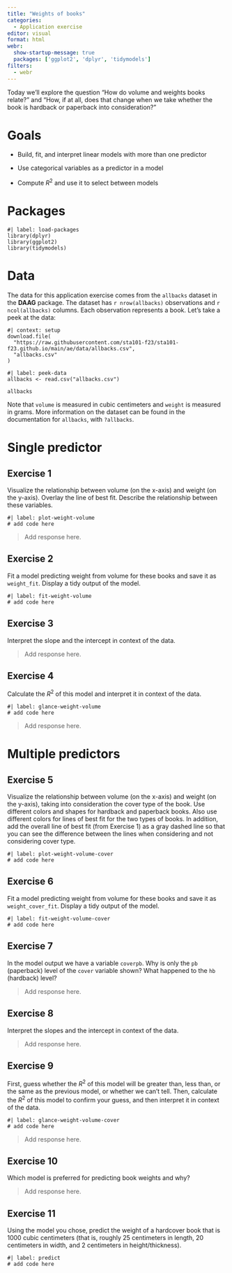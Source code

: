 ```yaml
---
title: "Weights of books"
categories: 
  - Application exercise
editor: visual
format: html
webr: 
  show-startup-message: true
  packages: ['ggplot2', 'dplyr', 'tidymodels']
filters:
  - webr
---
```


Today we'll explore the question "How do volume and weights books relate?" and "How, if at all, does that change when we take whether the book is hardback or paperback into consideration?"

# Goals

-   Build, fit, and interpret linear models with more than one predictor

-   Use categorical variables as a predictor in a model

-   Compute $R^2$ and use it to select between models

# Packages

```webr-r
#| label: load-packages
library(dplyr)
library(ggplot2)
library(tidymodels)
```

# Data

The data for this application exercise comes from the `allbacks` dataset in the **DAAG** package. The dataset has `r nrow(allbacks)` observations and `r ncol(allbacks)` columns. Each observation represents a book. Let's take a peek at the data:

```webr-r
#| context: setup
download.file(
  "https://raw.githubusercontent.com/sta101-f23/sta101-f23.github.io/main/ae/data/allbacks.csv",
  "allbacks.csv"
)
```

```webr-r
#| label: peek-data
allbacks <- read.csv("allbacks.csv")

allbacks
```

Note that `volume` is measured in cubic centimeters and `weight` is measured in grams. More information on the dataset can be found in the documentation for `allbacks`, with `?allbacks`.

# Single predictor

## Exercise 1

Visualize the relationship between volume (on the x-axis) and weight (on the y-axis). Overlay the line of best fit. Describe the relationship between these variables.

```webr-r
#| label: plot-weight-volume
# add code here
```

> Add response here.

## Exercise 2

Fit a model predicting weight from volume for these books and save it as `weight_fit`. Display a tidy output of the model.

```webr-r
#| label: fit-weight-volume
# add code here
```

## Exercise 3

Interpret the slope and the intercept in context of the data.

> Add response here.

## Exercise 4

Calculate the $R^2$ of this model and interpret it in context of the data.

```webr-r
#| label: glance-weight-volume
# add code here
```

> Add response here.

# Multiple predictors

## Exercise 5

Visualize the relationship between volume (on the x-axis) and weight (on the y-axis), taking into consideration the cover type of the book. Use different colors and shapes for hardback and paperback books. Also use different colors for lines of best fit for the two types of books. In addition, add the overall line of best fit (from Exercise 1) as a gray dashed line so that you can see the difference between the lines when considering and not considering cover type.

```webr-r
#| label: plot-weight-volume-cover
# add code here
```

## Exercise 6

Fit a model predicting weight from volume for these books and save it as `weight_cover_fit`. Display a tidy output of the model.

```webr-r
#| label: fit-weight-volume-cover
# add code here
```

## Exercise 7

In the model output we have a variable `coverpb`. Why is only the `pb` (paperback) level of the `cover` variable shown? What happened to the `hb` (hardback) level?

> Add response here.

## Exercise 8

Interpret the slopes and the intercept in context of the data.

> Add response here.

## Exercise 9

First, guess whether the $R^2$ of this model will be greater than, less than, or the same as the previous model, or whether we can't tell. Then, calculate the $R^2$ of this model to confirm your guess, and then interpret it in context of the data.

```webr-r
#| label: glance-weight-volume-cover
# add code here
```

> Add response here.

## Exercise 10

Which model is preferred for predicting book weights and why?

> Add response here.

## Exercise 11

Using the model you chose, predict the weight of a hardcover book that is 1000 cubic centimeters (that is, roughly 25 centimeters in length, 20 centimeters in width, and 2 centimeters in height/thickness).

```webr-r
#| label: predict
# add code here
```
